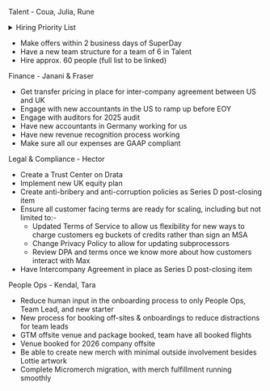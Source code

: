 Talent - Coua, Julia, Rune

<details>
<summary>Hiring Priority List</summary>

We do not expect to make all these hires in Q3 - the low ones in particular are more of a stretch goal. We expect to make about 35-40 hires in Q3 in total. 

- High

* Platform Features Product Engineer (PE)
* Feature Flags - SDK 
* Data Warehouse (DWH) Backend (BE) (Pipelines focus)
* Production Designer
* Auth Team Lead (TL) PE with Auth experience
* ~~Talent Partner #1~~
* PeopleOps Manager (US)
* Customer Success Manager (CSM) #1 
* CSM #2
* Billing Engineer
* Technical Account Exec (TAE) #1 EMEA
* Technical Account Manager (TAM) #1 
* ~~Support Eng #1~~
* PMM #1
* Production Designer
* Post-Production Specialist

- Medium 

* Feature Flags PE
* Replay PE
* Error tracking PE
* No Code Experiments TL PE 
* Product Manager #1
* Heatmaps TL
* Web Analytics PE
* Talent Partner #2 (US) 
* PMM #2
* SalesOps Engineer
* Office Manager
* Support Eng #2
* CSM #3
* CSM #4 
* TAE #2 
* TAM #2 
* TAM #3
* Technical Content Marketer #1

- Low

* Prompt Management & Evaluation PE
* Product Manager #2 
* Platform Features PE
* Product Analytics PE
* Auth PE
* DWH Backend
* Revenue Analytics PE
* Heatmaps PE
* API queries TL 
* Talent Partner #3
* Support Eng #3 
* TAE #3
* TAM #4
* Demand Gen Graphic Designer
* Technical Content Marketer #2

The sections are not stack-ranked. 
</details>


* Make offers within 2 business days of SuperDay 
* Have a new team structure for a team of 6 in Talent
* Hire approx. 60 people (full list to be linked)

Finance - Janani & Fraser
* Get transfer pricing in place for inter-company agreement between US and UK
* Engage with new accountants in the US to ramp up before EOY 
* Engage with auditors for 2025 audit
* Have new accountants in Germany working for us
* Have new revenue recognition process working 
* Make sure all our expenses are GAAP compliant

Legal & Compliance - Hector

* Create a Trust Center on Drata
* Implement new UK equity plan
* Create anti-bribery and anti-corruption policies as Series D post-closing item
* Ensure all customer facing terms are ready for scaling, including but not limited to:-
    * Updated Terms of Service to allow us flexibility for new ways to charge customers eg buckets of credits rather than sign an MSA
    * Change Privacy Policy to allow for updating subprocessors 
    * Review DPA and terms once we know more about how customers interact with Max
* Have Intercompany Agreement in place as Series D post-closing item

People Ops - Kendal, Tara

* Reduce human input in the onboarding process to only People Ops, Team Lead, and new starter
* New process for booking off-sites & onboardings to reduce distractions for team leads
* GTM offsite venue and package booked, team have all booked flights
* Venue booked for 2026 company offsite
* Be able to create new merch with minimal outside involvement besides Lottie artwork
* Complete Micromerch migration, with merch fulfillment running smoothly

